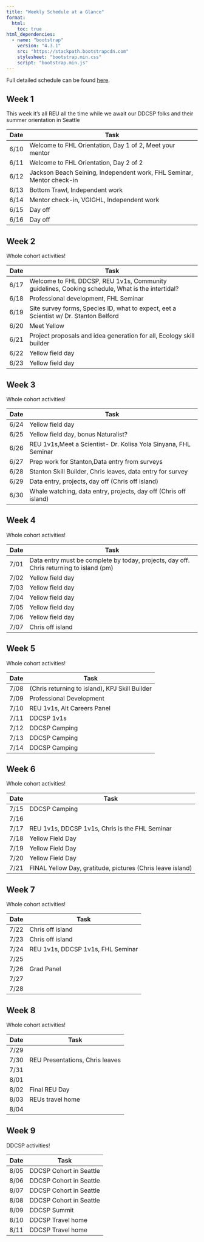 ```yaml
---
title: "Weekly Schedule at a Glance"
format:
  html:
    toc: true
html_dependencies:
  - name: "bootstrap"
    version: "4.3.1"
    src: "https://stackpath.bootstrapcdn.com"
    stylesheet: "bootstrap.min.css"
    script: "bootstrap.min.js"
---
```


Full detailed schedule can be found [here](https://calendar.google.com/calendar/u/0?cid=MTJjMzQ3YWZjNDhjMjdkMTllNWViNGYzZTg4OGE5ZGQ0NDFiMmMzYTQ4MTRjNzJhOWIwMDkwNDRkNzcwMDY4MUBncm91cC5jYWxlbmRhci5nb29nbGUuY29t).\

## Week 1

This week it's all REU all the time while we await our DDCSP folks and their summer orientation in Seattle

| Date | Task                                                                  |
|------|-----------------------------------------------------------------------|
| 6/10 | Welcome to FHL Orientation, Day 1 of 2, Meet your mentor              |
| 6/11 | Welcome to FHL Orientation, Day 2 of 2                                |
| 6/12 | Jackson Beach Seining, Independent work, FHL Seminar, Mentor check-in |
| 6/13 | Bottom Trawl, Independent work                                        |
| 6/14 | Mentor check-in, VGIGHL, Independent work                             |
| 6/15 | Day off                                                               |
| 6/16 | Day off                                                               |

## Week 2

Whole cohort activities!

| Date | Task                                                                                            |
|------|-------------------------------------------------------------------------------------------------|
| 6/17 | Welcome to FHL DDCSP, REU 1v1s, Community guidelines, Cooking schedule, What is the intertidal? |
| 6/18 | Professional development, FHL Seminar                                                           |
| 6/19 | Site survey forms, Species ID, what to expect, eet a Scientist w/ Dr. Stanton Belford           |
| 6/20 | Meet Yellow                                                                                     |
| 6/21 | Project proposals and idea generation for all, Ecology skill builder                            |
| 6/22 | Yellow field day                                                                                |
| 6/23 | Yellow field day                                                                                |

## Week 3

Whole cohort activities!

| Date | Task                                                             |
|------|------------------------------------------------------------------|
| 6/24 | Yellow field day                                                 |
| 6/25 | Yellow field day, bonus Naturalist?                              |
| 6/26 | REU 1v1s,Meet a Scientist- Dr. Kolisa Yola Sinyana, FHL Seminar  |
| 6/27 | Prep work for Stanton,Data entry from surveys                    |
| 6/28 | Stanton Skill Builder, Chris leaves, data entry for survey       |
| 6/29 | Data entry, projects, day off (Chris off island)                 |
| 6/30 | Whale watching, data entry, projects, day off (Chris off island) |

## Week 4

Whole cohort activities!

| Date | Task                                                                                    |
|------|-----------------------------------------------------------------------------------------|
| 7/01 | Data entry must be complete by today, projects, day off. Chris returning to island (pm) |
| 7/02 | Yellow field day                                                                        |
| 7/03 | Yellow field day                                                                        |
| 7/04 | Yellow field day                                                                        |
| 7/05 | Yellow field day                                                                        |
| 7/06 | Yellow field day                                                                        |
| 7/07 | Chris off island                                                                        |

## Week 5

Whole cohort activities!

| Date | Task                                           |
|------|------------------------------------------------|
| 7/08 | (Chris returning to island), KPJ Skill Builder |
| 7/09 | Professional Development                       |
| 7/10 | REU 1v1s, Alt Careers Panel                    |
| 7/11 | DDCSP 1v1s                                     |
| 7/12 | DDCSP Camping                                  |
| 7/13 | DDCSP Camping                                  |
| 7/14 | DDCSP Camping                                  |

## Week 6

Whole cohort activities!

| Date | Task                                                       |
|------|------------------------------------------------------------|
| 7/15 | DDCSP Camping                                              |
| 7/16 |                                                            |
| 7/17 | REU 1v1s, DDCSP 1v1s, Chris is the FHL Seminar             |
| 7/18 | Yellow Field Day                                           |
| 7/19 | Yellow Field Day                                           |
| 7/20 | Yellow Field Day                                           |
| 7/21 | FINAL Yellow Day, gratitude, pictures (Chris leave island) |

## Week 7

Whole cohort activities!

| Date | Task                              |
|------|-----------------------------------|
| 7/22 | Chris off island                  |
| 7/23 | Chris off island                  |
| 7/24 | REU 1v1s, DDCSP 1v1s, FHL Seminar |
| 7/25 |                                   |
| 7/26 | Grad Panel                        |
| 7/27 |                                   |
| 7/28 |                                   |

## Week 8

Whole cohort activities!

| Date | Task                            |
|------|---------------------------------|
| 7/29 |                                 |
| 7/30 | REU Presentations, Chris leaves |
| 7/31 |                                 |
| 8/01 |                                 |
| 8/02 | Final REU Day                   |
| 8/03 | REUs travel home                |
| 8/04 |                                 |

## Week 9

DDCSP activities!

| Date | Task                    |
|------|-------------------------|
| 8/05 | DDCSP Cohort in Seattle |
| 8/06 | DDCSP Cohort in Seattle |
| 8/07 | DDCSP Cohort in Seattle |
| 8/08 | DDCSP Cohort in Seattle |
| 8/09 | DDCSP Summit            |
| 8/10 | DDCSP Travel home       |
| 8/11 | DDCSP Travel home       |
